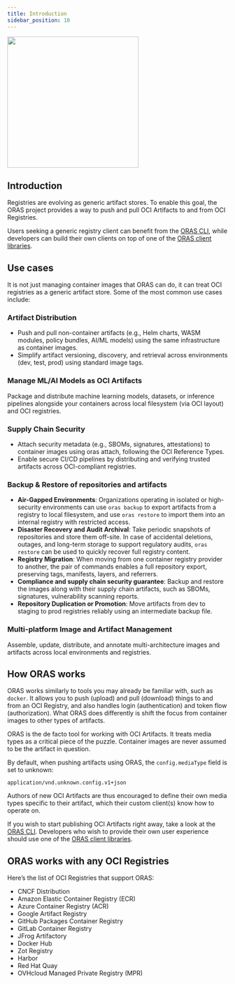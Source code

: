 ```yaml
---
title: Introduction
sidebar_position: 10
---
```


<img src="/img/oras.png" width="300" />

## Introduction

Registries are evolving as generic artifact stores.
To enable this goal, the ORAS project provides a way to
push and pull OCI Artifacts to and from OCI Registries.

Users seeking a generic registry client can benefit from the [ORAS CLI](./installation.mdx), while
developers can build their own clients on top of one of the [ORAS client libraries](./client_libraries/overview.mdx).

## Use cases

It is not just managing container images that ORAS can do, it can treat OCI registries as a generic artifact store. Some of the most common use cases include:

### Artifact Distribution

- Push and pull non-container artifacts (e.g., Helm charts, WASM modules, policy bundles, AI/ML models) using the same infrastructure as container images.
- Simplify artifact versioning, discovery, and retrieval across environments (dev, test, prod) using standard image tags.

### Manage ML/AI Models as OCI Artifacts

Package and distribute machine learning models, datasets, or inference pipelines alongside your containers across local filesystem (via OCI layout) and OCI registries.

### Supply Chain Security

- Attach security metadata (e.g., SBOMs, signatures, attestations) to container images using oras attach, following the OCI Reference Types.
- Enable secure CI/CD pipelines by distributing and verifying trusted artifacts across OCI-compliant registries.

### Backup & Restore of repositories and artifacts

- **Air-Gapped Environments**: Organizations operating in isolated or high-security environments can use `oras backup` to export artifacts from a registry to local filesystem, and use `oras restore` to import them into an internal registry with restricted access.
- **Disaster Recovery and Audit Archival**: Take periodic snapshots of repositories and store them off-site. In case of accidental deletions, outages, and long-term storage to support regulatory audits, `oras restore` can be used to quickly recover full registry content.
- **Registry Migration**: When moving from one container registry provider to another, the pair of commands enables a full repository export, preserving tags, manifests, layers, and referrers.
- **Compliance and supply chain security guarantee**: Backup and restore the images along with their supply chain artifacts, such as SBOMs, signatures, vulnerability scanning reports.
- **Repository Duplication or Promotion**: Move artifacts from dev to staging to prod registries reliably using an intermediate backup file.

### Multi-platform Image and Artifact Management

Assemble, update, distribute, and annotate multi-architecture images and artifacts across local environments and registries.

## How ORAS works

ORAS works similarly to tools you may already be familiar with, such as `docker`. It allows you to
push (upload) and pull (download) things to and from an OCI Registry, and also handles login (authentication)
and token flow (authorization). What ORAS does differently is
shift the focus from container images to other types of artifacts.

ORAS is the de facto tool for working with OCI Artifacts. It treats media types as a critical
piece of the puzzle. Container images are never assumed to be the artifact in question.

By default, when pushing artifacts using ORAS, the `config.mediaType` field is set to unknown:

```
application/vnd.unknown.config.v1+json
```

Authors of new OCI Artifacts are thus encouraged to define their own media types specific to
their artifact, which their custom client(s) know how to operate on.

If you wish to start publishing OCI Artifacts right away, take a look at the [ORAS CLI](./installation.mdx).
Developers who wish to provide their own user experience should use one of the
[ORAS client libraries](./client_libraries/overview.mdx).

## ORAS works with any OCI Registries 

Here’s the list of OCI Registries  that support ORAS:

* CNCF Distribution
* Amazon Elastic Container Registry (ECR)
* Azure Container Registry (ACR)
* Google Artifact Registry
* GitHub Packages Container Registry
* GitLab Container Registry
* JFrog Artifactory
* Docker Hub
* Zot Registry
* Harbor
* Red Hat Quay
* OVHcloud Managed Private Registry (MPR)